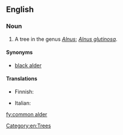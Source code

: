 ==English==

===Noun===
{{en-noun|head=[[common]] [[alder]]}}

# A tree in the genus ''[[Alnus]]''; ''[[Alnus glutinosa]]''.

====Synonyms====
*[[black alder]]

====Translations====
{{trans-see|black alder}}
{{trans-top|Alnus glutinosa}}
* Finnish: {{t+|fi|tervaleppä}}
{{trans-mid}}
* Italian: {{t-|it|ontano comune|m}}
{{trans-bottom}}

[[Category:en:Trees]]
[[fy:common alder]]